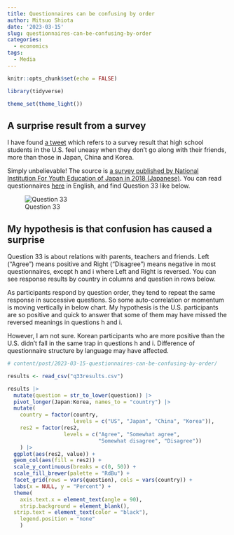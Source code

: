 ```yaml
---
title: Questionnaires can be confusing by order
author: Mitsuo Shiota
date: '2023-03-15'
slug: questionnaires-can-be-confusing-by-order
categories:
  - economics
tags:
  - Media
---
```


```r
knitr::opts_chunk$set(echo = FALSE)

library(tidyverse)

theme_set(theme_light())
```

## A surprise result from a survey

I have found [a tweet](https://twitter.com/kodai_kusano/status/1635856303049555968) which refers to a survey result that high school students in the U.S. feel uneasy when they don't go along with their friends, more than those in Japan, China and Korea.

Simply unbelievable! The source is [a survey published by National Institution For Youth Education of Japan in 2018 (Japanese)](https://www.niye.go.jp/kenkyu_houkoku/contents/detail/i/126/). You can read questionnaires [here](https://www.niye.go.jp/kanri/upload/editor/126/File/10_questionnaire_e.pdf) in English, and find Question 33 like below.

![Question 33](question-33.png)

## My hypothesis is that confusion has caused a surprise

Question 33 is about relations with parents, teachers and friends. Left ("Agree") means positive and Right ("Disagree") means negative in most questionnaires, except h and i where Left and Right is reversed. You can see response results by country in columns and question in rows below. 

As participants respond by question order, they tend to repeat the same response in successive questions. So some auto-correlation or momentum is moving vertically in below chart. My hypothesis is the U.S. participants are so positive and quick to answer that some of them may have missed the reversed meanings in questions h and i.

However, I am not sure. Korean participants who are more positive than the U.S. didn't fall in the same trap in questions h and i. Difference of questionnaire structure by language may have affected.

```r
# content/post/2023-03-15-questionnaires-can-be-confusing-by-order/

results <- read_csv("q33results.csv")
```

```r
results |> 
  mutate(question = str_to_lower(question)) |> 
  pivot_longer(Japan:Korea, names_to = "country") |> 
  mutate(
    country = factor(country,
                     levels = c("US", "Japan", "China", "Korea")),
    res2 = factor(res2,
                  levels = c("Agree", "Somewhat agree",
                             "Somewhat disagree", "Disagree"))
    ) |> 
  ggplot(aes(res2, value)) +
  geom_col(aes(fill = res2)) +
  scale_y_continuous(breaks = c(0, 50)) +
  scale_fill_brewer(palette = "RdBu") +
  facet_grid(rows = vars(question), cols = vars(country)) +
  labs(x = NULL, y = "Percent") +
  theme(
    axis.text.x = element_text(angle = 90),
    strip.background = element_blank(),
  strip.text = element_text(color = "black"),
    legend.position = "none"
    )
```


